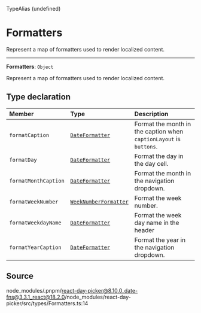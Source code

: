 <SectionTitle>TypeAlias (undefined)</SectionTitle>

# Formatters

<Description>
  Represent a map of formatters used to render localized content.
</Description>

---

<a id="undefined" name="undefined"></a>

<SignatureMemberIdentifier>**Formatters**: `Object`</SignatureMemberIdentifier>

Represent a map of formatters used to render localized content.

## Type declaration

| Member               | Type                                                                   | Description                                                        |
| :------------------- | :--------------------------------------------------------------------- | :----------------------------------------------------------------- |
| `formatCaption`      | [`DateFormatter`](/docs/api/type-aliases/DateFormatter.md)             | Format the month in the caption when `captionLayout` is `buttons`. |
| `formatDay`          | [`DateFormatter`](/docs/api/type-aliases/DateFormatter.md)             | Format the day in the day cell.                                    |
| `formatMonthCaption` | [`DateFormatter`](/docs/api/type-aliases/DateFormatter.md)             | Format the month in the navigation dropdown.                       |
| `formatWeekNumber`   | [`WeekNumberFormatter`](/docs/api/type-aliases/WeekNumberFormatter.md) | Format the week number.                                            |
| `formatWeekdayName`  | [`DateFormatter`](/docs/api/type-aliases/DateFormatter.md)             | Format the week day name in the header                             |
| `formatYearCaption`  | [`DateFormatter`](/docs/api/type-aliases/DateFormatter.md)             | Format the year in the navigation dropdown.                        |

## Source

node_modules/.pnpm/react-day-picker@8.10.0_date-fns@3.3.1_react@18.2.0/node_modules/react-day-picker/src/types/Formatters.ts:14
